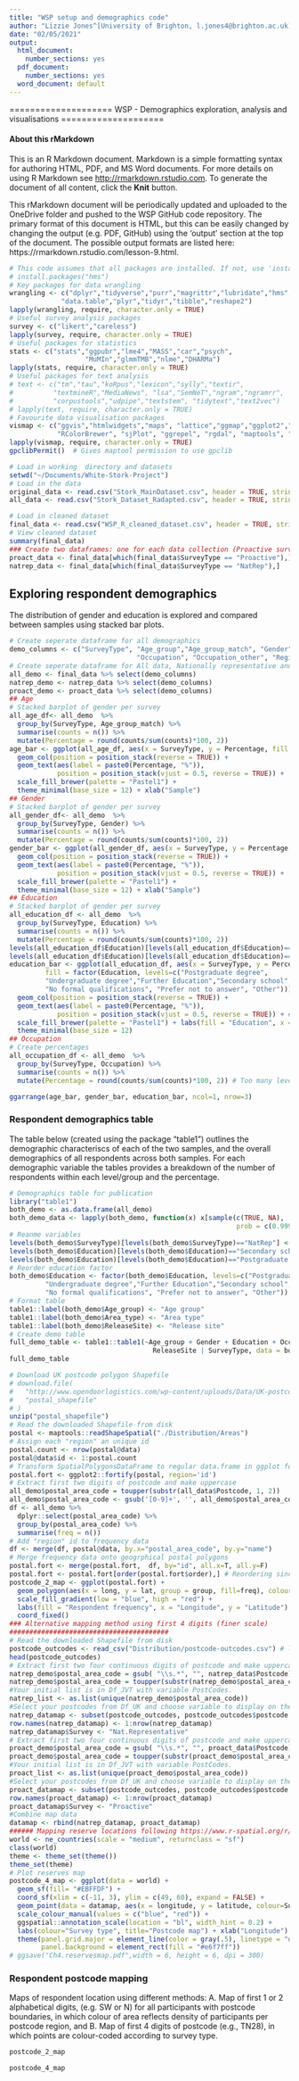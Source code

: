 ```yaml
---
title: "WSP setup and demographics code"
author: "Lizzie Jones^[University of Brighton, l.jones4@brighton.ac.uk]"
date: "02/05/2021"
output:
  html_document:
    number_sections: yes
  pdf_document:
    number_sections: yes
  word_document: default
---
```


====================
WSP - Demographics exploration, analysis and visualisations
====================

#### About this rMarkdown

This is an R Markdown document. Markdown is a simple formatting syntax for authoring HTML, PDF, and MS Word documents. For more details on using R Markdown see <http://rmarkdown.rstudio.com>. To generate the document of all content, click the **Knit** button. 

This rMarkdown document will be periodically updated and uploaded to the OneDrive folder and pushed to the WSP GitHub code repository. The primary format of this document is HTML, but this can be easily changed by changing the output (e.g. PDF, GitHub) using the 'output' section at the top of the document. The possible output formats are listed here: https://rmarkdown.rstudio.com/lesson-9.html.

```r
# This code assumes that all packages are installed. If not, use 'install.packages' e.g. install.packages("likert")
# install.packages("hms")
# Key packages for data wrangling
wrangling <- c("dplyr","tidyverse","purr","magrittr","lubridate","hms",
             "data.table","plyr","tidyr","tibble","reshape2")
lapply(wrangling, require, character.only = TRUE) 
# Useful survey analysis packages
survey <- c("likert","careless")
lapply(survey, require, character.only = TRUE) 
# Useful packages for statistics
stats <- c("stats","ggpubr","lme4","MASS","car","psych",
                   "MuMIn","glmmTMB","nlme","DHARMa")
lapply(stats, require, character.only = TRUE) 
# Useful packages for text analysis
# text <- c("tm","tau","koRpus","lexicon","sylly","textir",
#          "textmineR","MediaNews", "lsa","SemNeT","ngram","ngramrr",
#          "corpustools","udpipe","textstem", "tidytext","text2vec")
# lapply(text, require, character.only = TRUE) 
# Favourite data visualisation packages
vismap <- c("ggvis","htmlwidgets","maps", "lattice","ggmap","ggplot2","plotly","rnaturalearth",
            "RColorBrewer", "sjPlot", "ggrepel", "rgdal", "maptools", "gpclib")
lapply(vismap, require, character.only = TRUE) 
gpclibPermit()  # Gives maptool permission to use gpclib

```

```r
# Load in working  directory and datasets
setwd("~/Documents/White-Stork-Project")
# Load in the data
original_data <- read.csv("Stork_MainDataset.csv", header = TRUE, stringsAsFactors=TRUE)
all_data <- read.csv("Stork_Dataset_Radapted.csv", header = TRUE, stringsAsFactors=TRUE)

# Load in cleaned dataset
final_data <- read.csv("WSP_R_cleaned_dataset.csv", header = TRUE, stringsAsFactors=TRUE)
# View cleaned dataset
summary(final_data)
### Create two dataframes: one for each data collection (Proactive survey and Nationally representative survey) for easier comparison
proact_data <- final_data[which(final_data$SurveyType == "Proactive"),]
natrep_data <- final_data[which(final_data$SurveyType == "NatRep"),]


```

## Exploring respondent demographics

The distribution of gender and education is explored and compared between samples using stacked bar plots.

```r
# Create seperate dataframe for all demographics
demo_columns <- c("SurveyType", "Age_group","Age_group_match", "Gender", "Education", "Education_other",
                                "Occupation", "Occupation_other", "Region", "Area_type", "Postcode", "ReleaseSite")
# Create seperate dataframe for All data, Nationally representative and Proactive demographics
all_demo <- final_data %>% select(demo_columns)
natrep_demo <- natrep_data %>% select(demo_columns)
proact_demo <- proact_data %>% select(demo_columns)
## Age
# Stacked barplot of gender per survey
all_age_df<- all_demo  %>%
  group_by(SurveyType, Age_group_match) %>%
  summarise(counts = n()) %>%
  mutate(Percentage = round(counts/sum(counts)*100, 2))
age_bar <- ggplot(all_age_df, aes(x = SurveyType, y = Percentage, fill = Age_group_match)) +
  geom_col(position = position_stack(reverse = TRUE)) +
  geom_text(aes(label = paste0(Percentage, "%")),
            position = position_stack(vjust = 0.5, reverse = TRUE)) +
  scale_fill_brewer(palette = "Pastel1") +
  theme_minimal(base_size = 12) + xlab("Sample")
## Gender
# Stacked barplot of gender per survey
all_gender_df<- all_demo  %>%
  group_by(SurveyType, Gender) %>%
  summarise(counts = n()) %>%
  mutate(Percentage = round(counts/sum(counts)*100, 2))
gender_bar <- ggplot(all_gender_df, aes(x = SurveyType, y = Percentage, fill = Gender)) +
  geom_col(position = position_stack(reverse = TRUE)) +
  geom_text(aes(label = paste0(Percentage, "%")),
            position = position_stack(vjust = 0.5, reverse = TRUE)) +
  scale_fill_brewer(palette = "Pastel1") +
  theme_minimal(base_size = 12) + xlab("Sample")
## Education
# Stacked barplot of gender per survey
all_education_df <- all_demo  %>%
  group_by(SurveyType, Education) %>%
  summarise(counts = n()) %>%
  mutate(Percentage = round(counts/sum(counts)*100, 2))
levels(all_education_df$Education)[levels(all_education_df$Education)=="Secondary school (GCSEs, A Levels or equivalent)"] <- "Secondary school"
levels(all_education_df$Education)[levels(all_education_df$Education)=="Postgraduate degree (Masters; Doctorate)"] <- "Postgraduate degree"
education_bar <- ggplot(all_education_df, aes(x = SurveyType, y = Percentage,
         fill = factor(Education, levels=c("Postgraduate degree",
         "Undergraduate degree","Further Education","Secondary school",
         "No formal qualifications", "Prefer not to answer", "Other")))) +
  geom_col(position = position_stack(reverse = TRUE)) +
  geom_text(aes(label = paste0(Percentage, "%")),
            position = position_stack(vjust = 0.5, reverse = TRUE)) + # geom_text_repel
  scale_fill_brewer(palette = "Pastel1") + labs(fill = "Education", x = "Sample") +
  theme_minimal(base_size = 12)
## Occupation
# Create percentages
all_occupation_df <- all_demo  %>%
  group_by(SurveyType, Occupation) %>%
  summarise(counts = n()) %>%
  mutate(Percentage = round(counts/sum(counts)*100, 2)) # Too many levels for bar plot - see table below
```

```r
ggarrange(age_bar, gender_bar, education_bar, ncol=1, nrow=3)
```


\newpage


### Respondent demographics table

The table below (created using the package "table1") outlines the demographic characteriscs of each of the two samples, and the overall demographics of all respondents across both samples. For each demographic variable the tables provides a breakdown of the number of respondents within each level/group and the percentage.



```r
# Demographics table for publication
library("table1")
both_demo <- as.data.frame(all_demo)
both_demo_data <- lapply(both_demo, function(x) x[sample(c(TRUE, NA),
                                                         prob = c(0.99999, 0.00001),size = length(x), replace = TRUE)])
# Reanme variables
levels(both_demo$SurveyType)[levels(both_demo$SurveyType)=="NatRep"] <- "Nationally rep."
levels(both_demo$Education)[levels(both_demo$Education)=="Secondary school (GCSEs, A Levels or equivalent)"] <- "Secondary school"
levels(both_demo$Education)[levels(both_demo$Education)=="Postgraduate degree (Masters; Doctorate)"] <- "Postgraduate degree"
# Reorder education factor
both_demo$Education <- factor(both_demo$Education, levels=c("Postgraduate degree",
         "Undergraduate degree","Further Education","Secondary school",
         "No formal qualifications", "Prefer not to answer", "Other"))
# Format table
table1::label(both_demo$Age_group) <- "Age group"
table1::label(both_demo$Area_type) <- "Area type"
table1::label(both_demo$ReleaseSite) <- "Release site"
# Create demo table
full_demo_table <- table1::table1(~Age_group + Gender + Education + Occupation + Region + Area_type + 
                                    ReleaseSite | SurveyType, data = both_demo)
full_demo_table
```



```r
# Download UK postcode polygon Shapefile
# download.file(
#   "http://www.opendoorlogistics.com/wp-content/uploads/Data/UK-postcode-boundaries-Jan-2015.zip",
#   "postal_shapefile"
# )
unzip("postal_shapefile")
# Read the downloaded Shapefile from disk
postal <- maptools::readShapeSpatial("./Distribution/Areas")
# Assign each "region" an unique id
postal.count <- nrow(postal@data)
postal@data$id <- 1:postal.count
# Transform SpatialPolygonsDataFrame to regular data.frame in ggplot format
postal.fort <- ggplot2::fortify(postal, region='id')
# Extract first two digits of postcode and make uppercase
all_demo$postal_area_code = toupper(substr(all_data$Postcode, 1, 2))
all_demo$postal_area_code <- gsub('[0-9]+', '', all_demo$postal_area_code)
df <- all_demo %>%
  dplyr::select(postal_area_code) %>% 
  group_by(postal_area_code) %>%
  summarise(freq = n())
# Add "region" id to frequency data
df <- merge(df, postal@data, by.x="postal_area_code", by.y="name")
# Merge frequency data onto geogrphical postal polygons
postal.fort <- merge(postal.fort,  df, by="id", all.x=T, all.y=F)
postal.fort <- postal.fort[order(postal.fort$order),] # Reordering since ggplot expect data.fram in same order as "order" column
postcode_2_map <- ggplot(postal.fort) + 
  geom_polygon(aes(x = long, y = lat, group = group, fill=freq), colour="#e6f7ff") + 
  scale_fill_gradient(low = "blue", high = "red") +
  labs(fill = "Respondent frequency", x = "Longitude", y = "Latitude") +
  coord_fixed()
### Alternative mapping method using first 4 digits (finer scale)
########################################
# Read the downloaded Shapefile from disk
postcode_outcodes <- read_csv("Distribution/postcode-outcodes.csv") # linking into a folder within working directory
head(postcode_outcodes)
# Extract first two four continuous digits of postcode and make uppercase
natrep_demo$postal_area_code = gsub( "\\s.*", "", natrep_data$Postcode)
natrep_demo$postal_area_code = toupper(substr(natrep_demo$postal_area_code, 1, 4))
#Your initial list is in Df_JVT with variable PostCodes.
natrep_list <- as.list(unique(natrep_demo$postal_area_code))
#Select your postcodes from Df_UK and choose variable to display on the map
natrep_datamap <- subset(postcode_outcodes, postcode_outcodes$postcode %in% natrep_list, select= c("postcode","latitude",  "longitude"))  
row.names(natrep_datamap) <- 1:nrow(natrep_datamap)
natrep_datamap$Survey <- "Nat.Representative"
# Extract first two four continuous digits of postcode and make uppercase
proact_demo$postal_area_code = gsub( "\\s.*", "", proact_data$Postcode)
proact_demo$postal_area_code = toupper(substr(proact_demo$postal_area_code, 1, 4))
#Your initial list is in Df_JVT with variable PostCodes.
proact_list <- as.list(unique(proact_demo$postal_area_code))
#Select your postcodes from Df_UK and choose variable to display on the map
proact_datamap <- subset(postcode_outcodes, postcode_outcodes$postcode %in% proact_list, select= c("postcode","latitude",  "longitude"))  
row.names(proact_datamap) <- 1:nrow(proact_datamap)
proact_datamap$Survey <- "Proactive"
#Combine map data
datamap <- rbind(natrep_datamap, proact_datamap)
###### Mapping reserve locations following https://www.r-spatial.org/r/2018/10/25/ggplot2-sf.html 
world <- ne_countries(scale = "medium", returnclass = "sf")
class(world)
theme <- theme_set(theme())
theme_set(theme)
# Plot reserves map
postcode_4_map <- ggplot(data = world) +
  geom_sf(fill= "#EBFFDF") +
  coord_sf(xlim = c(-11, 3), ylim = c(49, 60), expand = FALSE) +
  geom_point(data = datamap, aes(x = longitude, y = latitude, colour=Survey), size = 1, shape = 19, alpha = 0.2)  +
  scale_colour_manual(values = c("blue", "red")) +
  ggspatial::annotation_scale(location = "bl", width_hint = 0.2) +
  labs(colour="Survey type", title="Postcode map") + xlab("Longitude") + ylab("Latitude") +
  theme(panel.grid.major = element_line(color = gray(.5), linetype = "dashed", size = 0.5),
        panel.background = element_rect(fill = "#e6f7ff"))
# ggsave("Ch4.reservesmap.pdf",width = 6, height = 6, dpi = 300)
```

\newpage

### Respondent postcode mapping 

Maps of respondent location using different methods: A. Map of first 1 or 2 alphabetical digits, (e.g. SW or N) for all participants with postcode boundaries, in which colour of area reflects density of participants per postcode region, and B. Map of first 4 digits of postcode (e.g., TN28), in which points are colour-coded according to survey type.


```r
postcode_2_map
```

```r
postcode_4_map
```
